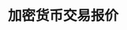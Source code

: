 ---
title: '加密货币交易报价'
openapi: '/api-reference/market-data/crypto/zh/openapi.yaml GET /market-data/v1/crypto/quote'
---